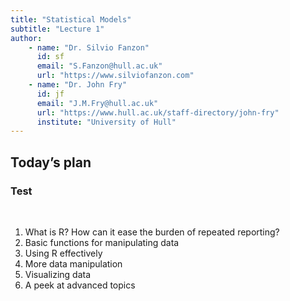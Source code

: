```yaml
---
title: "Statistical Models"
subtitle: "Lecture 1"
author: 
    - name: "Dr. Silvio Fanzon"
      id: sf
      email: "S.Fanzon@hull.ac.uk"
      url: "https://www.silviofanzon.com"
    - name: "Dr. John Fry"
      id: jf
      email: "J.M.Fry@hull.ac.uk"
      url: "https://www.hull.ac.uk/staff-directory/john-fry"  
      institute: "University of Hull"    
---
```


## Today's plan


### Test

<br/>

::: {.incremental}
1. What is R? How can it ease the burden of repeated reporting?
2. Basic functions for manipulating data
3. Using R effectively
4. More data manipulation
5. Visualizing data
6. A peek at advanced topics
:::


